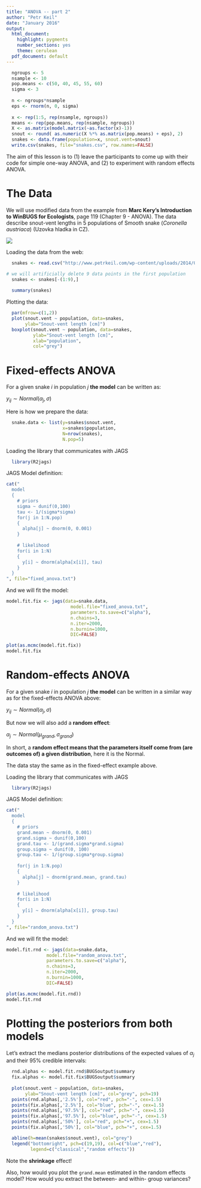 ```yaml
---
title: "ANOVA -- part 2"
author: "Petr Keil"
date: "January 2016"
output:
  html_document:
    highlight: pygments
    number_sections: yes
    theme: cerulean
  pdf_document: default
---
```


```r
  ngroups <- 5
  nsample <- 10
  pop.means <- c(50, 40, 45, 55, 60)
  sigma <- 3
  
  n <- ngroups*nsample
  eps <- rnorm(n, 0, sigma)
  
  x <- rep(1:5, rep(nsample, ngroups))
  means <- rep(pop.means, rep(nsample, ngroups))
  X <- as.matrix(model.matrix(~as.factor(x)-1))
  snout <- round( as.numeric(X %*% as.matrix(pop.means) + eps), 2)
  snakes <- data.frame(population=x, snout.vent=snout)
  write.csv(snakes, file="snakes.csv", row.names=FALSE)
```

The aim of this lesson is to (1) leave the participants to come up with their
code for simple one-way ANOVA, and (2) to experiment with random effects ANOVA.

# The Data

We will use modified data from the example from **Marc Kery's Introduction to WinBUGS for Ecologists**, page 119 (Chapter 9 - ANOVA). The data describe snout-vent lengths in 5 populations of Smooth snake (*Coronella austriaca*) (Uzovka hladka in CZ).

![](figure/snake.png)


Loading the data from the web:
```r
  snakes <- read.csv("http://www.petrkeil.com/wp-content/uploads/2014/02/snakes.csv")

# we will artificially delete 9 data points in the first population
  snakes <- snakes[-(1:9),]
  
  summary(snakes)
```

Plotting the data:
```r
  par(mfrow=c(1,2))
  plot(snout.vent ~ population, data=snakes,
       ylab="Snout-vent length [cm]")
  boxplot(snout.vent ~ population, data=snakes,
          ylab="Snout-vent length [cm]",
          xlab="population",
          col="grey")
```

# Fixed-effects ANOVA

For a given snake $i$ in population $j$ **the model** can be written as:

$y_{ij} \sim Normal(\alpha_j, \sigma)$

Here is how we prepare the data:
```r
  snake.data <- list(y=snakes$snout.vent,
                     x=snakes$population,
                     N=nrow(snakes), 
                     N.pop=5)
```

Loading the library that communicates with JAGS
```r
  library(R2jags)
```

JAGS Model definition:
```r
cat("
  model
  {
    # priors
    sigma ~ dunif(0,100)
    tau <- 1/(sigma*sigma)
    for(j in 1:N.pop)
    {
      alpha[j] ~ dnorm(0, 0.001)
    }
  
    # likelihood
    for(i in 1:N)
    {
      y[i] ~ dnorm(alpha[x[i]], tau)
    }
  }
", file="fixed_anova.txt")

```

And we will fit the model:
```r
model.fit.fix <- jags(data=snake.data, 
                        model.file="fixed_anova.txt",
                        parameters.to.save=c("alpha"),
                        n.chains=3,
                        n.iter=2000,
                        n.burnin=1000,
                        DIC=FALSE)

plot(as.mcmc(model.fit.fix))
model.fit.fix
```


# Random-effects ANOVA

For a given snake $i$ in population $j$ **the model** can be written in a similar way as for the fixed-effects ANOVA above:

$y_{ij} \sim Normal(\alpha_j, \sigma)$

But now we will also add a **random effect**:

$\alpha_j \sim Normal(\mu_{grand}, \sigma_{grand})$

In short, a **random effect means that the parameters itself come from (are outcomes of) a given distribution**, here it is the Normal.

The data stay the same as in the fixed-effect example above.

Loading the library that communicates with JAGS
```r
  library(R2jags)
```

JAGS Model definition:
```r
cat("
  model
  {
    # priors
    grand.mean ~ dnorm(0, 0.001)
    grand.sigma ~ dunif(0,100)
    grand.tau <- 1/(grand.sigma*grand.sigma)
    group.sigma ~ dunif(0, 100)
    group.tau <- 1/(group.sigma*group.sigma)
  
    for(j in 1:N.pop)
    {
      alpha[j] ~ dnorm(grand.mean, grand.tau)
    }
  
    # likelihood
    for(i in 1:N)
    {
      y[i] ~ dnorm(alpha[x[i]], group.tau)
    }
  }
", file="random_anova.txt")

```

And we will fit the model:
```r
model.fit.rnd <- jags(data=snake.data, 
               model.file="random_anova.txt",
               parameters.to.save=c("alpha"),
               n.chains=3,
               n.iter=2000,
               n.burnin=1000,
               DIC=FALSE)

plot(as.mcmc(model.fit.rnd))
model.fit.rnd
```


# Plotting the posteriors from both models

Let's extract the medians posterior distributions of the expected values of $\alpha_j$ and their 95% credible intervals:
```r
  rnd.alphas <- model.fit.rnd$BUGSoutput$summary
  fix.alphas <- model.fit.fix$BUGSoutput$summary
  
  plot(snout.vent ~ population, data=snakes,
       ylab="Snout-vent length [cm]", col="grey", pch=19)
  points(rnd.alphas[,'2.5%'], col="red", pch="-", cex=1.5)
  points(fix.alphas[,'2.5%'], col="blue", pch="-", cex=1.5) 
  points(rnd.alphas[,'97.5%'], col="red", pch="-", cex=1.5)
  points(fix.alphas[,'97.5%'], col="blue", pch="-", cex=1.5) 
  points(rnd.alphas[,'50%'], col="red", pch="+", cex=1.5)
  points(fix.alphas[,'50%'], col="blue", pch="+", cex=1.5) 

  abline(h=mean(snakes$snout.vent), col="grey")
  legend("bottomright", pch=c(19,19), col=c("blue","red"),
         legend=c("classical","random effects"))
```

Note the **shrinkage** effect!

Also, how would you plot the ```grand.mean``` estimated in the random effects model?
How would you extract the between- and within- group variances?





